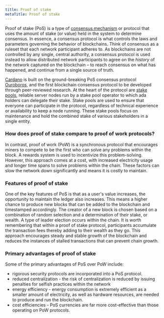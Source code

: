 ```yaml
---
title: Proof of stake
metaTitle: Proof of stake
---
```


Proof of stake (PoS) is a type of
[consensus mechanism](https://docs.cardano.org/learn/consensus-explained) or
protocol that uses the amount of stake (or value) held in the system to
determine consensus. In essence, a consensus protocol is what controls the laws
and parameters governing the behavior of blockchains. Think of consensus as a
ruleset that each network participant adheres to. As blockchains are not
controlled by any single, central authority, a consensus protocol is used
instead to allow distributed network participants to agree on the _history_ of
the network captured on the blockchain – to reach consensus on what has
happened, and continue from a single source of truth.

[Cardano](https://cardano.org/) is built on the ground-breaking PoS consensus
protocol
[Ouroboros](https://iohk.io/en/blog/posts/2022/06/03/from-classic-to-chronos-the-implementations-of-ouroboros-explained/),
and the first blockchain consensus protocol to be developed through
peer-reviewed research. At the heart of the protocol are
[stake pools](/learn/stake-pools), reliable server nodes run by a stake pool
operator to which ada holders can delegate their stake. Stake pools are used to
ensure that everyone can participate in the protocol, regardless of technical
experience or availability to keep a node running. These stake pools focus on
maintenance and hold the combined stake of various stakeholders in a single
entity.

### How does proof of stake compare to proof of work protocols?

In contrast, proof of work (PoW) is a synchronous protocol that encourages
miners to compete to be the first who can solve any problems within the block. A
rewards system is used to incentivize this problem-solving. However, this
approach comes at a cost, with increased electricity usage and longer time spans
to solve problems within the chain. These factors can slow the network down
significantly and means it is costly to maintain.

### Features of proof of stake

One of the key features of PoS is that as a user's value increases, the
opportunity to maintain the ledger also increases. This means a higher chance to
produce new blocks that can be added to the blockchain and timestamped
accordingly. The creator of a new block is chosen based on a combination of
random selection and a determination of their stake, or wealth. A type of leader
election occurs within the chain. It is worth remembering that within a proof of
stake protocol, participants accumulate the transaction fees thereby adding to
their wealth as they go. This approach encourages steady and stable growth of
the blockchain and reduces the instances of stalled transactions that can
prevent chain growth.

### Primary advantages of proof of stake

Some of the primary advantages of PoS over PoW include:

- rigorous security protocols are incorporated into a PoS protocol.
- reduced centralization - the risk of centralization is reduced by issuing
  penalties for selfish practices within the network
- energy efficiency - energy consumption is extremely efficient as a smaller
  amount of electricity, as well as hardware resources, are needed to produce
  and run the blockchain.
- cost efficiencies - PoS currencies are far more cost-effective than those
  operating on PoW protocols.

